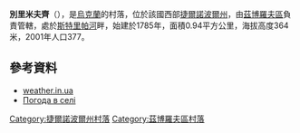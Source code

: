 {{coord|49|43|5|N|25|12|15|E|scale:30000|display=title}}

'''別里米夫齊'''（{{lang-uk|Беримівці}}），是[[烏克蘭|烏克蘭]]的村落，位於該國西部[[捷爾諾波爾州|捷爾諾波爾州]]，由[[茲博羅夫區|茲博羅夫區]]負責管轄，處於[[斯特里帕河|斯特里帕河]]畔，始建於1785年，面積0.94平方公里，海拔高度364米，2001年人口377。

==參考資料==
*[http://weather.in.ua/ua/ternopol%27skaja/1077 weather.in.ua]{{Wayback|url=http://weather.in.ua/ua/ternopol%27skaja/1077 |date=20111218174756 }}
* [http://weather.in.ua/ua/ternopol'skaja/1077 Погода в селі]{{Wayback|url=http://weather.in.ua/ua/ternopol'skaja/1077 |date=20111218174756 }}

{{DEFAULTSORT:Беримівці}}
[[Category:捷爾諾波爾州村落|Category:捷爾諾波爾州村落]]
[[Category:茲博羅夫區村落|Category:茲博羅夫區村落]]


{{Ternopil-geo-stub}}